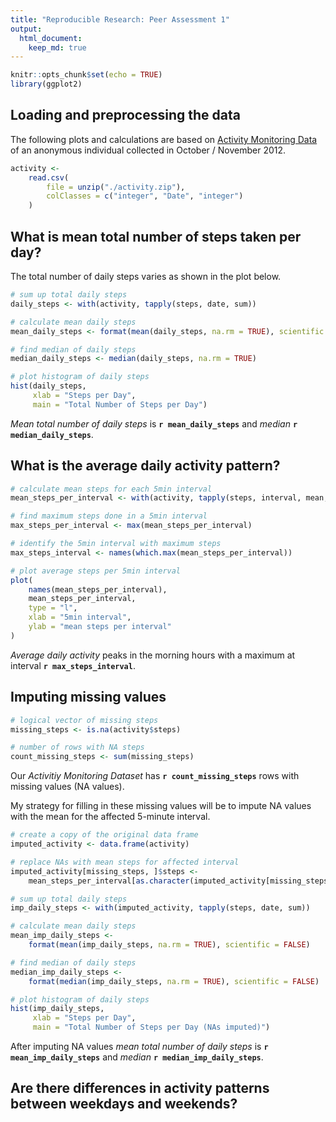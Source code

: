 ```yaml
---
title: "Reproducible Research: Peer Assessment 1"
output: 
  html_document:
    keep_md: true
---
```



```r
knitr::opts_chunk$set(echo = TRUE)
library(ggplot2)
```


## Loading and preprocessing the data

The following plots and calculations are based on [Activity Monitoring Data][1]
of an anonymous individual collected in October / November 2012.

[1]: https://d396qusza40orc.cloudfront.net/repdata/data/activity.zip


```r
activity <-
    read.csv(
        file = unzip("./activity.zip"),
        colClasses = c("integer", "Date", "integer")
    )
```


## What is mean total number of steps taken per day?

The total number of daily steps varies as shown in the plot below.


```r
# sum up total daily steps
daily_steps <- with(activity, tapply(steps, date, sum))

# calculate mean daily steps
mean_daily_steps <- format(mean(daily_steps, na.rm = TRUE), scientific = FALSE)

# find median of daily steps
median_daily_steps <- median(daily_steps, na.rm = TRUE)

# plot histogram of daily steps
hist(daily_steps,
     xlab = "Steps per Day",
     main = "Total Number of Steps per Day")
```

*Mean total number of daily steps* is **`r mean_daily_steps`** and *median* **`r median_daily_steps`**.

## What is the average daily activity pattern?

```r
# calculate mean steps for each 5min interval
mean_steps_per_interval <- with(activity, tapply(steps, interval, mean, na.rm = TRUE))

# find maximum steps done in a 5min interval
max_steps_per_interval <- max(mean_steps_per_interval)

# identify the 5min interval with maximum steps
max_steps_interval <- names(which.max(mean_steps_per_interval))

# plot average steps per 5min interval
plot(
    names(mean_steps_per_interval),
    mean_steps_per_interval,
    type = "l",
    xlab = "5min interval",
    ylab = "mean steps per interval"
)
```

*Average daily activity* peaks in the morning hours with a maximum
at interval **`r max_steps_interval`**.

## Imputing missing values

```r
# logical vector of missing steps
missing_steps <- is.na(activity$steps)

# number of rows with NA steps
count_missing_steps <- sum(missing_steps)
```

Our *Activitiy Monitoring Dataset* has **`r count_missing_steps`** rows
with missing values (NA values).

My strategy for filling in these missing values will be to impute NA values
with the mean for the affected 5-minute interval.

```r
# create a copy of the original data frame
imputed_activity <- data.frame(activity)

# replace NAs with mean steps for affected interval
imputed_activity[missing_steps, ]$steps <- 
    mean_steps_per_interval[as.character(imputed_activity[missing_steps, ]$interval)]

# sum up total daily steps
imp_daily_steps <- with(imputed_activity, tapply(steps, date, sum))

# calculate mean daily steps
mean_imp_daily_steps <-
    format(mean(imp_daily_steps, na.rm = TRUE), scientific = FALSE)

# find median of daily steps
median_imp_daily_steps <-
    format(median(imp_daily_steps, na.rm = TRUE), scientific = FALSE)

# plot histogram of daily steps
hist(imp_daily_steps,
     xlab = "Steps per Day",
     main = "Total Number of Steps per Day (NAs imputed)")
```

After imputing NA values *mean total number of daily steps* is **`r mean_imp_daily_steps`** and *median* **`r median_imp_daily_steps`**.

## Are there differences in activity patterns between weekdays and weekends?
